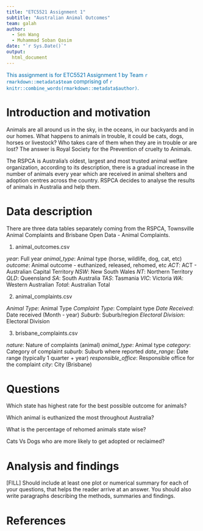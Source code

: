 ```yaml
---
title: "ETC5521 Assignment 1"
subtitle: "Australian Animal Outcomes"
team: galah
author:
  - Sen Wang
  - Muhammad Soban Qasim
date: "`r Sys.Date()`"
output: 
  html_document
---
```


[This assignment is for ETC5521 Assignment 1 by Team `r rmarkdown::metadata$team` comprising of `r knitr::combine_words(rmarkdown::metadata$author)`.]{style="color:#006DAE;"}


# Introduction and motivation

Animals are all around us in the sky, in the oceans, in our backyards and in our homes. What happens to animals in trouble, it could be cats, dogs, horses or livestock? Who takes care of them when they are in trouble or are lost? The answer is Royal Society for the Prevention of cruelty to Animals.  

The RSPCA is Australia's oldest, largest and most trusted animal welfare organization, according to its description, there is a gradual increase in the number of animals every year which are received in animal shelters and adoption centres across the country. RSPCA decides to analyse the results of animals in Australia and help them.


# Data description

There are three data tables separately coming from the RSPCA, Townsville Animal Complaints and Brisbane Open Data - Animal Complaints.

1. animal_outcomes.csv

*year*: Full year
*animal_type*: Animal type (horse, wildlife, dog, cat, etc)
*outcome*: 	Animal outcome - euthanized, released, rehomed, etc
*ACT*: ACT - Australian Capital Territory
*NSW*: New South Wales
*NT*: Northern Territory
*QLD*: Queensland
*SA*: South Australia
*TAS*: Tasmania
*VIC*: Victoria
*WA*: Western Australian
*Total*: Australian Total

2. animal_complaints.csv

*Animal Type*: Animal Type
*Complaint Type*: Complaint type
*Date Received*: Date received (Month - year)
*Suburb*: Suburb/region
*Electoral Division*: Electoral Division

3. brisbane_complaints.csv

*nature*:	Nature of complaints (animal)
*animal_type*: Animal type
*category*: Category of complaint
*suburb*: Suburb where reported
*date_range*: Date range (typically 1 quarter + year)
*responsible_office*: Responsible office for the complaint
*city*: City (Brisbane)

# Questions 

Which state has highest rate for the best possible outcome for animals?

Which animal is euthanized the most throughout Australia?

What is the percentage of rehomed animals state wise?

Cats Vs Dogs who are more likely to get adopted or reclaimed?
 



# Analysis and findings

[FILL] Should include at least one plot or numerical summary for each of your questions, that helps the reader arrive at an answer. You should also write paragraphs describing the methods, summaries and findings. 

# References
